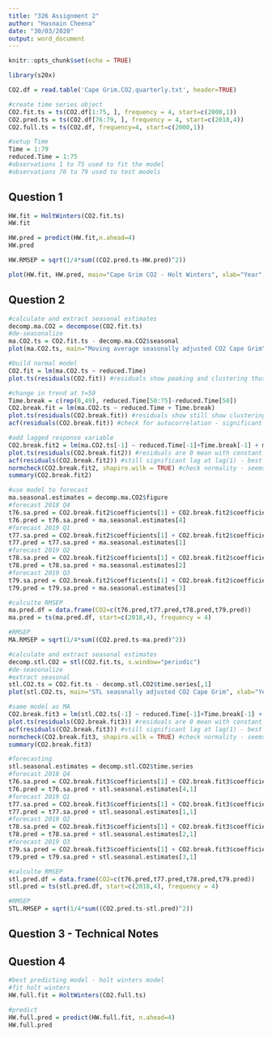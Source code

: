 ```yaml
---
title: "326 Assignment 2"
author: "Hasnain Cheena"
date: "30/03/2020"
output: word_document
---
```


```r
knitr::opts_chunk$set(echo = TRUE)

library(s20x)
```

```r
CO2.df = read.table('Cape Grim.CO2.quarterly.txt', header=TRUE) 

#create time series object
CO2.fit.ts = ts(CO2.df[1:75, ], frequency = 4, start=c(2000,1))
CO2.pred.ts = ts(CO2.df[76:79, ], frequency = 4, start=c(2018,4))
CO2.full.ts = ts(CO2.df, frequency=4, start=c(2000,1))

#setup Time
Time = 1:79
reduced.Time = 1:75
#observations 1 to 75 used to fit the model
#observations 76 to 79 used to test models
```


## Question 1
```r
HW.fit = HoltWinters(CO2.fit.ts)
HW.fit

HW.pred = predict(HW.fit,n.ahead=4)
HW.pred

HW.RMSEP = sqrt(1/4*sum((CO2.pred.ts-HW.pred)^2))

plot(HW.fit, HW.pred, main="Cape Grim CO2 - Holt Winters", xlab="Year", ylab="Observed/Fitted CO2 (ppm)")
```
## Question 2
```r
#calculate and extract seasonal estimates
decomp.ma.CO2 = decompose(CO2.fit.ts)
#de-seasonalize 
ma.CO2.ts = CO2.fit.ts - decomp.ma.CO2$seasonal
plot(ma.CO2.ts, main="Moving average seasonally adjusted CO2 Cape Grim", xlab="Year", ylab="CO2 (ppm)")

#build normal model
CO2.fit = lm(ma.CO2.ts ~ reduced.Time)
plot.ts(residuals(CO2.fit)) #residuals show peaking and clustering thus indicating a break in trend around t=50

#change in trend at t=50
Time.break = c(rep(0,49), reduced.Time[50:75]-reduced.Time[50])
CO2.break.fit = lm(ma.CO2.ts ~ reduced.Time + Time.break)
plot.ts(residuals(CO2.break.fit)) #residuals show still show clustering
acf(residuals(CO2.break.fit)) #check for autocorrelation - significant autocorrelation so add lag response variable

#add lagged response variable
CO2.break.fit2 = lm(ma.CO2.ts[-1] ~ reduced.Time[-1]+Time.break[-1] + ma.CO2.ts[-75])
plot.ts(residuals(CO2.break.fit2)) #residuals are 0 mean with constant variance 
acf(residuals(CO2.break.fit2)) #still significant lag at lag(1) - best we can do so far
normcheck(CO2.break.fit2, shapiro.wilk = TRUE) #check normality - seems normal but need more information about shapiro-wilk p-value
summary(CO2.break.fit2)

#use model to forecast
ma.seasonal.estimates = decomp.ma.CO2$figure
#forecast 2018 Q4
t76.sa.pred = CO2.break.fit2$coefficients[1] + CO2.break.fit2$coefficients[2] * 76 + CO2.break.fit2$coefficients[3] * 76 + CO2.break.fit2$coefficients[4]  * ma.CO2.ts[75]
t76.pred = t76.sa.pred + ma.seasonal.estimates[4]
#forecast 2019 Q1
t77.sa.pred = CO2.break.fit2$coefficients[1] + CO2.break.fit2$coefficients[2] * 77 + CO2.break.fit2$coefficients[3] * 77 + CO2.break.fit2$coefficients[4]  * t76.sa.pred
t77.pred = t77.sa.pred + ma.seasonal.estimates[1]
#forecast 2019 Q2
t78.sa.pred = CO2.break.fit2$coefficients[1] + CO2.break.fit2$coefficients[2] * 78 + CO2.break.fit2$coefficients[3] * 78 + CO2.break.fit2$coefficients[4]  * t77.sa.pred
t78.pred = t78.sa.pred + ma.seasonal.estimates[2]
#forecast 2019 Q3
t79.sa.pred = CO2.break.fit2$coefficients[1] + CO2.break.fit2$coefficients[2] * 79 + CO2.break.fit2$coefficients[3] * 79 + CO2.break.fit2$coefficients[4]  * t78.sa.pred
t79.pred = t79.sa.pred + ma.seasonal.estimates[3]

#calculte RMSEP
ma.pred.df = data.frame(CO2=c(t76.pred,t77.pred,t78.pred,t79.pred))
ma.pred = ts(ma.pred.df, start=c(2018,4), frequency = 4)

#RMSEP
MA.RMSEP = sqrt(1/4*sum((CO2.pred.ts-ma.pred)^2))
```
```r
#calculate and extract seasonal estimates
decomp.stl.CO2 = stl(CO2.fit.ts, s.window="periodic")
#de-seasonalize 
#extract seasonal
stl.CO2.ts = CO2.fit.ts - decomp.stl.CO2$time.series[,1]
plot(stl.CO2.ts, main="STL seasonally adjusted CO2 Cape Grim", xlab="Year", ylab="CO2 (ppm)")

#same model as MA
CO2.break.fit3 = lm(stl.CO2.ts[-1] ~ reduced.Time[-1]+Time.break[-1] + stl.CO2.ts[-75])
plot.ts(residuals(CO2.break.fit3)) #residuals are 0 mean with constant variance 
acf(residuals(CO2.break.fit3)) #still significant lag at lag(1) - best we can do so far
normcheck(CO2.break.fit3, shapiro.wilk = TRUE) #check normality - seems normal but need more information about shapiro-wilk p-value
summary(CO2.break.fit3)

#forecasting
stl.seasonal.estimates = decomp.stl.CO2$time.series
#forecast 2018 Q4
t76.sa.pred = CO2.break.fit3$coefficients[1] + CO2.break.fit3$coefficients[2] * 76 + CO2.break.fit3$coefficients[3] * 76 + CO2.break.fit3$coefficients[4]  * stl.CO2.ts[75]
t76.pred = t76.sa.pred + stl.seasonal.estimates[4,1]
#forecast 2019 Q1
t77.sa.pred = CO2.break.fit3$coefficients[1] + CO2.break.fit3$coefficients[2] * 77 + CO2.break.fit3$coefficients[3] * 77 + CO2.break.fit3$coefficients[4]  * t76.sa.pred
t77.pred = t77.sa.pred + stl.seasonal.estimates[1,1]
#forecast 2019 Q2
t78.sa.pred = CO2.break.fit3$coefficients[1] + CO2.break.fit3$coefficients[2] * 78 + CO2.break.fit3$coefficients[3] * 78 + CO2.break.fit3$coefficients[4]  * t77.sa.pred
t78.pred = t78.sa.pred + stl.seasonal.estimates[2,1]
#forecast 2019 Q3
t79.sa.pred = CO2.break.fit3$coefficients[1] + CO2.break.fit3$coefficients[2] * 79 + CO2.break.fit3$coefficients[3] * 79 + CO2.break.fit3$coefficients[4]  * t78.sa.pred
t79.pred = t79.sa.pred + stl.seasonal.estimates[3,1]

#calculte RMSEP
stl.pred.df = data.frame(CO2=c(t76.pred,t77.pred,t78.pred,t79.pred))
stl.pred = ts(stl.pred.df, start=c(2018,4), frequency = 4)

#RMSEP
STL.RMSEP = sqrt(1/4*sum((CO2.pred.ts-stl.pred)^2))

```

## Question 3 - Technical Notes

## Question 4
```r
#best predicting model - holt winters model
#fit holt winters
HW.full.fit = HoltWinters(CO2.full.ts)

#predict
HW.full.pred = predict(HW.full.fit, n.ahead=4)
HW.full.pred
```
